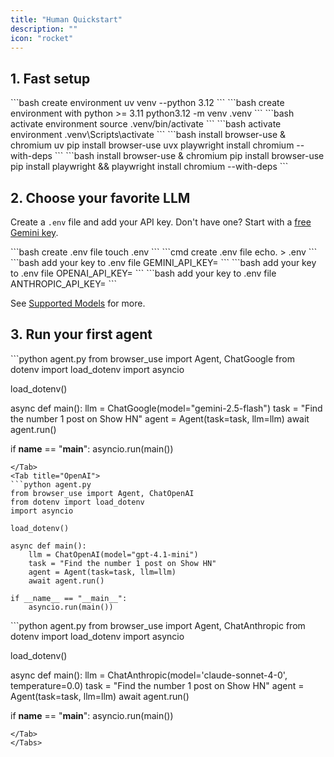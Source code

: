 ```yaml
---
title: "Human Quickstart"
description: ""
icon: "rocket"
---
```



## 1. Fast setup

<Tabs>
<Tab title="uv">
```bash create environment 
uv venv --python 3.12
```
</Tab>
<Tab title="pip">
```bash create environment with python >= 3.11 
python3.12 -m venv .venv
```
</Tab>
</Tabs>

<Tabs>
<Tab title="Mac/Linux">
```bash activate environment
source .venv/bin/activate
```
</Tab>
<Tab title="Windows">
```bash activate environment
.venv\Scripts\activate
```
</Tab>
</Tabs>

<Tabs>
<Tab title="uv">
```bash install browser-use & chromium
uv pip install browser-use
uvx playwright install chromium --with-deps 
```
</Tab>
<Tab title="pip">
```bash install browser-use & chromium
pip install browser-use
pip install playwright && playwright install chromium --with-deps
```
</Tab>
</Tabs>

## 2. Choose your favorite LLM
Create a `.env` file and add your API key. Don't have one? Start with a [free Gemini key](https://aistudio.google.com/app/u/1/apikey?pli=1).

<Tabs>
<Tab title="Mac/Linux">
```bash create .env file
touch .env
```
</Tab>
<Tab title="Windows">
```cmd create .env file
echo. > .env
```
</Tab>
</Tabs>

<Tabs>
<Tab title="Google">
```bash add your key to .env file
GEMINI_API_KEY=
```
</Tab>
<Tab title="OpenAI">
```bash add your key to .env file
OPENAI_API_KEY=
```
</Tab>
<Tab title="Anthropic">
```bash add your key to .env file
ANTHROPIC_API_KEY=
```
</Tab>
</Tabs>

See [Supported Models](/customize/supported-models) for more.

## 3. Run your first agent

<Tabs>
<Tab title="Google">
```python agent.py
from browser_use import Agent, ChatGoogle
from dotenv import load_dotenv
import asyncio

load_dotenv()

async def main():
    llm = ChatGoogle(model="gemini-2.5-flash")
    task = "Find the number 1 post on Show HN"
    agent = Agent(task=task, llm=llm)
    await agent.run()

if __name__ == "__main__":
    asyncio.run(main())
```
</Tab>
<Tab title="OpenAI">
```python agent.py
from browser_use import Agent, ChatOpenAI
from dotenv import load_dotenv
import asyncio

load_dotenv()

async def main():
    llm = ChatOpenAI(model="gpt-4.1-mini")
    task = "Find the number 1 post on Show HN"
    agent = Agent(task=task, llm=llm)
    await agent.run()

if __name__ == "__main__":
    asyncio.run(main())
```
</Tab>
<Tab title="Anthropic">
```python agent.py
from browser_use import Agent, ChatAnthropic
from dotenv import load_dotenv
import asyncio

load_dotenv()

async def main():
    llm = ChatAnthropic(model='claude-sonnet-4-0', temperature=0.0)
    task = "Find the number 1 post on Show HN"
    agent = Agent(task=task, llm=llm)
    await agent.run()

if __name__ == "__main__":
    asyncio.run(main())
```
</Tab>
</Tabs>
